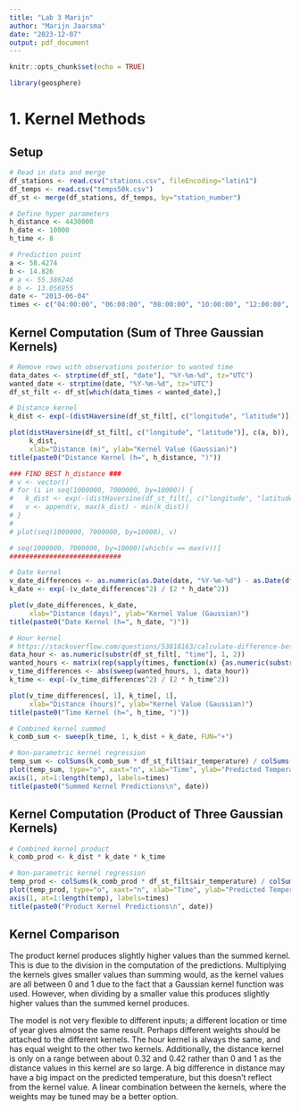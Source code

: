 ```yaml
---
title: "Lab 3 Marijn"
author: "Marijn Jaarsma"
date: "2023-12-07"
output: pdf_document
---
```


```r
knitr::opts_chunk$set(echo = TRUE)
```

```r
library(geosphere)

```

# 1. Kernel Methods
## Setup
```r
# Read in data and merge
df_stations <- read.csv("stations.csv", fileEncoding="latin1")
df_temps <- read.csv("temps50k.csv")
df_st <- merge(df_stations, df_temps, by="station_number")

# Define hyper parameters
h_distance <- 4430000
h_date <- 10000
h_time <- 8

# Prediction point
a <- 58.4274
b <- 14.826
# a <- 55.386246
# b <- 13.056955
date <- "2013-06-04"
times <- c("04:00:00", "06:00:00", "08:00:00", "10:00:00", "12:00:00", "14:00:00", "16:00:00", "18:00:00", "20:00:00", "22:00:00", "24:00:00")

```

## Kernel Computation (Sum of Three Gaussian Kernels)
```r
# Remove rows with observations posterior to wanted time
data_dates <- strptime(df_st[, "date"], "%Y-%m-%d", tz="UTC")
wanted_date <- strptime(date, "%Y-%m-%d", tz="UTC")
df_st_filt <- df_st[which(data_times < wanted_date),]

# Distance kernel
k_dist <- exp(-(distHaversine(df_st_filt[, c("longitude", "latitude")], c(a, b))^2) / (2 * h_distance^2))  

plot(distHaversine(df_st_filt[, c("longitude", "latitude")], c(a, b)),
     k_dist,
     xlab="Distance (m)", ylab="Kernel Value (Gaussian)")
title(paste0("Distance Kernel (h=", h_distance, ")"))

### FIND BEST h_distance ###
# v <- vector()
# for (i in seq(1000000, 7000000, by=10000)) {
#   k_dist <- exp(-(distHaversine(df_st_filt[, c("longitude", "latitude")], c(a, b))^2) / (2 * i^2))  
#   v <- append(v, max(k_dist) - min(k_dist))
# }
# 
# plot(seq(1000000, 7000000, by=10000), v)

# seq(1000000, 7000000, by=10000)[which(v == max(v))]
############################

# Date kernel
v_date_differences <- as.numeric(as.Date(date, "%Y-%m-%d") - as.Date(df_st_filt[, "date"], "%Y-%m-%d"))
k_date <- exp(-(v_date_differences^2) / (2 * h_date^2))

plot(v_date_differences, k_date,
     xlab="Distance (days)", ylab="Kernel Value (Gaussian)")
title(paste0("Date Kernel (h=", h_date, ")"))

# Hour kernel
# https://stackoverflow.com/questions/53818163/calculate-difference-between-hours-not-considering-date
data_hour <- as.numeric(substr(df_st_filt[, "time"], 1, 2))
wanted_hours <- matrix(rep(sapply(times, function(x) {as.numeric(substr(x, 1, 2))}), nrow(df_st_filt)), ncol=length(times), byrow=TRUE)
v_time_differences <- abs(sweep(wanted_hours, 1, data_hour))
k_time <- exp(-(v_time_differences^2) / (2 * h_time^2))

plot(v_time_differences[, 1], k_time[, 1],
     xlab="Distance (hours)", ylab="Kernel Value (Gaussian)")
title(paste0("Time Kernel (h=", h_time, ")"))

# Combined kernel summed
k_comb_sum <- sweep(k_time, 1, k_dist + k_date, FUN="+")

# Non-parametric kernel regression
temp_sum <- colSums(k_comb_sum * df_st_filt$air_temperature) / colSums(k_comb_sum)
plot(temp_sum, type="o", xaxt="n", xlab="Time", ylab="Predicted Temperature")
axis(1, at=1:length(temp), labels=times)
title(paste0("Summed Kernel Predictions\n", date))

```

## Kernel Computation (Product of Three Gaussian Kernels)
```r
# Combined kernel product
k_comb_prod <- k_dist * k_date * k_time

# Non-parametric kernel regression
temp_prod <- colSums(k_comb_prod * df_st_filt$air_temperature) / colSums(k_comb_prod)
plot(temp_prod, type="o", xaxt="n", xlab="Time", ylab="Predicted Temperature")
axis(1, at=1:length(temp), labels=times)
title(paste0("Product Kernel Predictions\n", date))

```

## Kernel Comparison
The product kernel produces slightly higher values than the summed kernel. This is due to the division in the computation of the predictions. Multiplying the kernels gives smaller values than summing would, as the kernel values are all between 0 and 1 due to the fact that a Gaussian kernel function was used. However, when dividing by a smaller value this produces slightly higher values than the summed kernel produces. 

The model is not very flexible to different inputs; a different location or time of year gives almost the same result. Perhaps different weights should be attached to the different kernels. The hour kernel is always the same, and has equal weight to the other two kernels. Additionally, the distance kernel is only on a range between about 0.32 and 0.42 rather than 0 and 1 as the distance values in this kernel are so large. A big difference in distance may have a big impact on the predicted temperature, but this doesn't reflect from the kernel value. A linear combination between the kernels, where the weights may be tuned may be a better option.